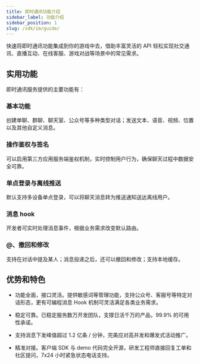 ```yaml
---
title: 即时通讯功能介绍
sidebar_label: 功能介绍
sidebar_position: 1
slug: /sdk/im/guide/
---
```




快速将即时通讯功能集成到你的游戏中去，借助丰富灵活的 API 轻松实现社交通讯、直播互动、在线客服、游戏对战等场景中的常见需求。

## 实用功能

即时通讯服务提供的主要功能有：

### 基本功能

创建单聊、群聊、聊天室、公众号等多种类型对话；发送文本、语音、视频、位置以及其他自定义消息。

### 操作鉴权与签名

可以启用第三方应用服务端鉴权机制，实时控制用户行为，确保聊天过程中数据安全可靠。

### 单点登录与离线推送

默认支持多设备单点登录，可以将聊天消息转为推送通知送达离线用户。

### 消息 hook

开发者可实时处理消息事件，根据业务需求改变默认路由。

### @、撤回和修改

支持在对话中提及某人；消息投递之后，还可以撤回和修改；支持本地缓存。

## 优势和特色

- 功能全面，接口灵活。提供敏感词等管理功能，支持公众号、客服号等特定对话形态，更有可编程消息 Hook 机制可灵活满足各类业务需求。

- 稳定可靠。已稳定服务数万开发团队，支撑日活千万的产品，99.9% 的可用性承诺。

- 支持消息下发峰值超过 1.2 亿条 / 分钟，完美应对高并发和爆发式活动推广。

- 精准对接。客户端 SDK 与 demo 代码完全开源，研发工程师直接回复工单和社区提问，7x24 小时紧急状态电话支持。
